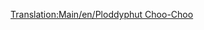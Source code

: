 [[Translation:Main/en/Ploddyphut Choo-Choo]]{{en/-}}{{Template:Train/Fr
|Nom=Ploddyphut Choo-Choo
|Image=[[File:en/Ploddyphutchoochoo.png]]
|Coût=11 718£ (23 436$)
|Vitesse=72 km/h (45 mph)
|Poids=85 t
|Puissance=400 cv (298 kW)
|Entretien=1 476£ (2 952$)
|Conception=1946
|Vie=20 
|Capacité=N/A
|Description=Le train le plus faible et le plus rapide du pays des jouets.
|Réalité=Fictif
}}